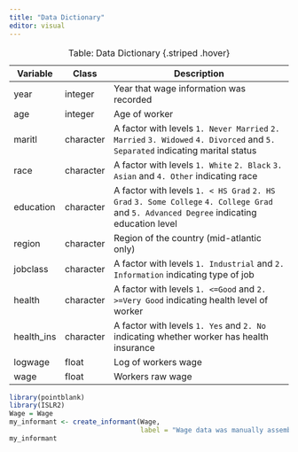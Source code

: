 ```yaml
---
title: "Data Dictionary"
editor: visual
---
```


| Variable   | Class     | Description |
|------------|-----------|------------------------------------------------|
| year       | integer   | Year that wage information was recorded |
| age        | integer   | Age of worker  |
| maritl     | character | A factor with levels `1. Never Married` `2. Married` `3. Widowed` `4. Divorced` and `5. Separated` indicating marital status |
| race       | character | A factor with levels `1. White` `2. Black` `3. Asian` and `4. Other` indicating race |
| education  | character | A factor with levels `1. < HS Grad` `2. HS Grad` `3. Some College` `4. College Grad` and `5. Advanced Degree` indicating education level |
| region     | character | Region of the country (mid-atlantic only)|
| jobclass   | character | A factor with levels `1. Industrial` and `2. Information` indicating type of job |
| health     | character | A factor with levels `1. <=Good` and `2. >=Very Good` indicating health level of worker |
| health_ins | character | A factor with levels `1. Yes` and `2. No` indicating whether worker has health insurance |
| logwage    | float     | Log of workers wage |
| wage       | float     | Workers raw wage |
: Table: Data Dictionary {.striped .hover}

```r
library(pointblank)
library(ISLR2)
Wage = Wage
my_informant <- create_informant(Wage,
                                 label = "Wage data was manually assembled by Steve Miller")
my_informant
```
